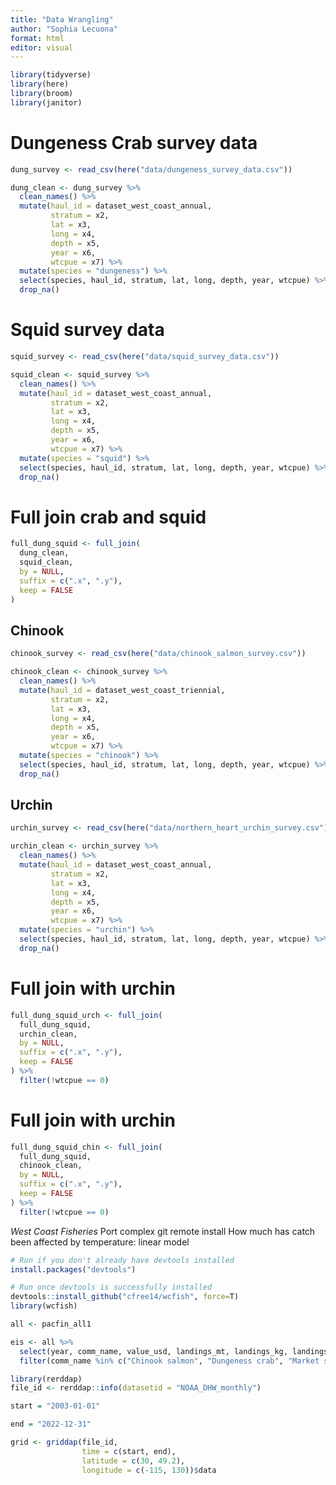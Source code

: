 ```yaml
---
title: "Data Wrangling"
author: "Sophia Lecuona"
format: html
editor: visual
---
```


```r
library(tidyverse)
library(here)
library(broom)
library(janitor)
```
# Dungeness Crab survey data
```r
dung_survey <- read_csv(here("data/dungeness_survey_data.csv")) 

dung_clean <- dung_survey %>%
  clean_names() %>%
  mutate(haul_id = dataset_west_coast_annual,
         stratum = x2,
         lat = x3,
         long = x4,
         depth = x5,
         year = x6,
         wtcpue = x7) %>%
  mutate(species = "dungeness") %>%
  select(species, haul_id, stratum, lat, long, depth, year, wtcpue) %>%
  drop_na()
```

# Squid survey data

```r
squid_survey <- read_csv(here("data/squid_survey_data.csv")) 

squid_clean <- squid_survey %>%
  clean_names() %>%
  mutate(haul_id = dataset_west_coast_annual,
         stratum = x2,
         lat = x3,
         long = x4,
         depth = x5,
         year = x6,
         wtcpue = x7) %>%
  mutate(species = "squid") %>%
  select(species, haul_id, stratum, lat, long, depth, year, wtcpue) %>%
  drop_na()
```

# Full join crab and squid

```r
full_dung_squid <- full_join(
  dung_clean,
  squid_clean,
  by = NULL,
  suffix = c(".x", ".y"),
  keep = FALSE
)
```

## Chinook

```r
chinook_survey <- read_csv(here("data/chinook_salmon_survey.csv")) 

chinook_clean <- chinook_survey %>%
  clean_names() %>%
  mutate(haul_id = dataset_west_coast_triennial,
         stratum = x2,
         lat = x3,
         long = x4,
         depth = x5,
         year = x6,
         wtcpue = x7) %>%
  mutate(species = "chinook") %>%
  select(species, haul_id, stratum, lat, long, depth, year, wtcpue) %>%
  drop_na()
```

## Urchin

```r
urchin_survey <- read_csv(here("data/northern_heart_urchin_survey.csv")) 

urchin_clean <- urchin_survey %>%
  clean_names() %>%
  mutate(haul_id = dataset_west_coast_annual,
         stratum = x2,
         lat = x3,
         long = x4,
         depth = x5,
         year = x6,
         wtcpue = x7) %>%
  mutate(species = "urchin") %>%
  select(species, haul_id, stratum, lat, long, depth, year, wtcpue) %>%
  drop_na()
```


# Full join with urchin

```r
full_dung_squid_urch <- full_join(
  full_dung_squid,
  urchin_clean,
  by = NULL,
  suffix = c(".x", ".y"),
  keep = FALSE
) %>%
  filter(!wtcpue == 0)
```


# Full join with urchin

```r
full_dung_squid_chin <- full_join(
  full_dung_squid,
  chinook_clean,
  by = NULL,
  suffix = c(".x", ".y"),
  keep = FALSE
) %>%
  filter(!wtcpue == 0)
```


*West Coast Fisheries* Port complex git remote install
How much has catch been affected by temperature: linear model

```r
# Run if you don't already have devtools installed
install.packages("devtools")

# Run once devtools is successfully installed
devtools::install_github("cfree14/wcfish", force=T)
library(wcfish)

all <- pacfin_all1

eis <- all %>%
  select(year, comm_name, value_usd, landings_mt, landings_kg, landings_lb, price_usd_lb) %>%
  filter(comm_name %in% c("Chinook salmon", "Dungeness crab", "Market squid"))
```

```r
library(rerddap)
file_id <- rerddap::info(datasetid = "NOAA_DHW_monthly")

start = "2003-01-01"

end = "2022-12-31"

grid <- griddap(file_id,
                time = c(start, end),
                latitude = c(30, 49.2),
                longitude = c(-115, 130))$data
  
```


